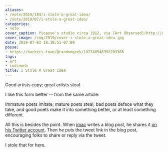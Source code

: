 ```yaml
---
aliases:
- /note/2019/184/i-stole-a-great-idea/
- /note/2019/07/i-stole-a-great-idea/
categories:
- note
cover_caption: Picasso's studio circa 1912, via [Art Observed](http://artobserved.com/2011/03/go-see-new-york-picasso-guitars-1912-1914-at-the-moma-through-june-06-2011/)
cover_image: /img/2019/cover-i-stole-a-great-idea.jpg
date: 2019-07-03 18:10:51-07:00
posse:
- https://hackers.town/@randomgeek/102380546392209386
tags:
- art
- indieweb
title: I Stole A Great Idea
---
```


<Quote
  from="probably not Picasso"
  cite="https://quoteinvestigator.com/2013/03/06/artists-steal/" >

Good artists copy; great artists steal.

</Quote>

I like this form better -- from the same article:

<Quote>

Immature poets imitate; mature poets steal; bad poets deface what they take,
and good poets make it into something better, or at least something different.

</Quote>

All this is besides the point.
When [jmac][] writes a blog post, he shares it [on his Twitter account][].
Then he puts the tweet link in the blog post, encouraging folks to share or reply via the tweet.

I stole that for here.

[jmac]: https://jmac.org/
[on his Twitter account]: https://twitter.com/jmacdotorg
